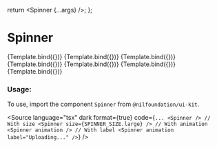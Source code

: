 
<Meta title="Feedback/Spinner" component={Spinner} />

  return <Spinner {...args} />;
};

# Spinner

<Canvas isColumn>
  <Story name="XSmall" args={{ size: SPINNER_SIZE.xSmall }}>
    {Template.bind({})}
  </Story>
  <Story name="Small" args={{ size: SPINNER_SIZE.small }}>
    {Template.bind({})}
  </Story>
  <Story name="Medium" args={{ size: SPINNER_SIZE.medium }}>
    {Template.bind({})}
  </Story>
  <Story name="Large" args={{ size: SPINNER_SIZE.large }}>
    {Template.bind({})}
  </Story>
  <Story name="XLarge" args={{ size: SPINNER_SIZE.xLarge }}>
    {Template.bind({})}
  </Story>
  <Story name="Animated" args={{ size: SPINNER_SIZE.xLarge, animation: true }}>
    {Template.bind({})}
  </Story>
  <Story name="With Label" args={{ label: "Uploading...", animation: true }}>
    {Template.bind({})}
  </Story>
</Canvas>

<ArgsTable of={Spinner} />

### Usage:

To use, import the component `Spinner` from `@nilfoundation/ui-kit`.

<Source
  language="tsx"
  dark
  format={true}
  code={`
        ...
        <Spinner />
        // With size
        <Spinner size={SPINNER_SIZE.large} />
        // With animation
        <Spinner animation />
        // With label
        <Spinner animation label="Uploading..." />
  `}
/>
